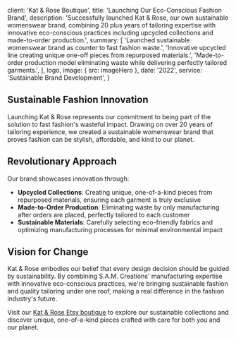 
  client: 'Kat & Rose Boutique',
  title: 'Launching Our Eco-Conscious Fashion Brand',
  description:
    'Successfully launched Kat & Rose, our own sustainable womenswear brand, combining 20 plus years of tailoring expertise with innovative eco-conscious practices including upcycled collections and made-to-order production.',
  summary: [
    'Launched sustainable womenswear brand as counter to fast fashion waste.',
    'Innovative upcycled line creating unique one-off pieces from repurposed materials.',
    'Made-to-order production model eliminating waste while delivering perfectly tailored garments.',
  ],
  logo,
  image: { src: imageHero },
  date: '2022',
  service: 'Sustainable Brand Development',
}

## Sustainable Fashion Innovation

Launching Kat & Rose represents our commitment to being part of the solution to fast fashion's wasteful impact. Drawing on over 20 years of tailoring experience, we created a sustainable womenswear brand that proves fashion can be stylish, affordable, and kind to our planet.

## Revolutionary Approach

Our brand showcases innovation through:

- **Upcycled Collections**: Creating unique, one-of-a-kind pieces from repurposed materials, ensuring each garment is truly exclusive
- **Made-to-Order Production**: Eliminating waste by only manufacturing after orders are placed, perfectly tailored to each customer
- **Sustainable Materials**: Carefully selecting eco-friendly fabrics and optimizing manufacturing processes for minimal environmental impact

## Vision for Change

Kat & Rose embodies our belief that every design decision should be guided by sustainability. By combining S.A.M. Creations' manufacturing expertise with innovative eco-conscious practices, we're bringing sustainable fashion and quality tailoring under one roof, making a real difference in the fashion industry's future.

Visit our [Kat & Rose Etsy boutique](https://www.etsy.com/uk/shop/KatNRoseBoutique) to explore our sustainable collections and discover unique, one-of-a-kind pieces crafted with care for both you and our planet.
